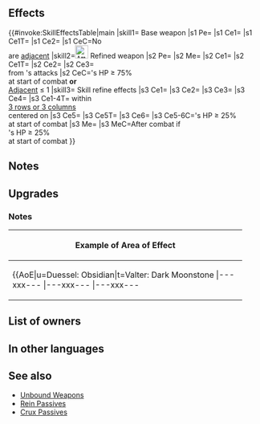{{Weapon Infobox
|tagid=SID_黒曜の槍
|weaponType=Lance
|might=16
|range=1
|effect=Grants Def+3. If unit is not adjacent to an ally, inflicts Atk/Def-6 on foe during combat and unit makes a guaranteed follow-up attack.
|cost=400
|exclusive=1
|statModifiers=0,16,0,3,0
|required=Silver Lance
|refinePaths=default
|refineSP=400
|refineMedals=500
|refineDews=200
|upgradedEffect=Grants Def+3.<br>Enables【Canto (２)】.<br><br>At start of combat, if foe's HP ≥ 75% or if number of allies adjacent to unit ≤ 1, inflicts Atk/Def-6 on foe, unit makes a guaranteed follow-up attack, and reduces damage from foe's attacks by 20% of unit's Def during combat (excluding area-of-effect Specials).<br><br>【Canto (２)】<br>After an attack, Assist skill, or structure destruction, unit can move ２ space(s).<br><br>(Unit moves according to movement type. Once per turn. Cannot attack or assist. Only highest value applied. Does not stack. After moving, if a skill that grants another action would be triggered (like with Galeforce), Canto will trigger after the granted action. Unit's base movement has no effect on movement granted. Cannot warp (using skills like Wings of Mercy) a distance greater than unit would be able to move with normal Canto movement.)
|effectSkill1=For foes within 3 rows or 3 columns centered on unit, inflicts Atk/Def-5, neutralizes bonuses to Atk/Def, neutralizes effects that grant "Special cooldown charge +X", and those foes cannot make a follow-up attack during combat.<br><br>At start of combat, if unit's HP ≥ 25%, inflicts Atk/Def-6 on foe and deals damage = 20% of unit's Def during combat (excluding area-of-effect Specials), and restores 7 HP to unit after combat.
|properties=random_owner
}}
==Effects==
{{#invoke:SkillEffectsTable|main
|skill1={{SCi|weapon}} Base weapon
|s1 Pe={{Eft|Stat Boosts|Def|3}}
|s1 Ce1={{Eft|Temporary debuffs|Atk/Def|6}}
|s1 Ce1T={{Tgt|Foe}}
|s1 Ce2={{Eft|Guaranteed Follow-Ups}}
|s1 CeC=No {{Tgt|Allies}}<br>are [[adjacent]]
|skill2=[[File:Attack Plus W.png|x26px|class=inline-icon]] Refined weapon
|s2 Pe={{Eft|Stat Boosts|Def|3}}
|s2 Me={{Eft|Canto|2}}
|s2 Ce1={{Eft|Temporary debuffs|Atk/Def|6}}
|s2 Ce1T={{Tgt|Foe}}
|s2 Ce2={{Eft|Guaranteed Follow-Ups}}
|s2 Ce3={{Eft|Damage Reduction|20% of {{Tgt|Unit}}'s Def}}<br>from {{Tgt|Foe}}'s attacks
|s2 CeC={{Tgt|Foe}}'s HP ≥ 75%<br>at start of combat '''or'''<br>[[Adjacent]] {{Tgt|Allies}} ≤ 1
|skill3={{Si|Obsidian Lance|refine=Skill1}} Skill refine effects
|s3 Ce1={{Eft|Temporary debuffs|Atk/Def|5}}
|s3 Ce2={{Eft|Neutralize Bonuses|Atk/Def}}
|s3 Ce3={{Eft|Neutralize Accelerate Charge}}
|s3 Ce4={{Eft|Prevent Follow-Ups}}
|s3 Ce1-4T={{Tgt|Foes}} within<br>[[3 rows or 3 columns]]<br>centered on {{Tgt|Unit}}
|s3 Ce5={{Eft|Temporary debuffs|Atk/Def|6}}
|s3 Ce5T={{Tgt|Foe}}
|s3 Ce6={{Eft|Damage Boost|20% of {{Tgt|Unit}}'s Def}}
|s3 Ce5-6C={{Tgt|Unit}}'s HP ≥ 25%<br>at start of combat
|s3 Me={{Eft|Heal|7}}
|s3 MeC=After combat if<br>{{Tgt|Unit}}'s HP ≥ 25%<br>at start of combat
}}

==Notes==
{{Temporary debuffs}}
{{Guaranteed follow-up interaction}}
==Upgrades==
{{Weapon Upgrade List}}
===Notes===
{{Canto|2|name=Refined Obsidian Lance}}
{{FlatDamageReduction}}
{{Bonus neutralization|name={{St|Obsidian Lance|refine=Skill1}}}}
{{CooldownChargePlusNeutralization|name={{St|Obsidian Lance|refine=Skill1}}}}
{{FoesCombatEffect|temporary debuffs, bonus neutralization, special cooldown charge +X neutralization and prevent follow-up effects|name={{St|Obsidian Lance|refine=Skill1}}}}
{{DamageBoost|name={{St|Obsidian Lance|refine=Skill1}}}}
{{After combat healing|name={{St|Obsidian Lance|refine=Skill1}}}}
{|class="wikitable default mw-collapsible" 
!Example of Area of Effect
|-
|align="middle" style="max-width:450px;margin:auto"|{{AoE|u=Duessel: Obsidian|t=Valter: Dark Moonstone
|---xxx---
|---xxx---
|---xxx---
|xxxxxxxxx
|xxxxuxxtx
|xxxxxxxxx
|---xxx---
|---xxx---
|---xxx---
}}
|}
==List of owners==
{{Skill Hero List}}
==In other languages==
{{OtherLanguages
|japanese=黒曜の槍
|german=Obsidianlanze
|spanishEU=Lanza obsidiana
|spanishLA=Lanza obsidiana
|french=Lance obsidienne
|italian=Lancia ossidiana
|chineseTW=黑曜之槍
|portuguese=Lança obsidiana
}}
==See also==
{{See also skills|cond=(Description LIKE '%not adjacent%makes a guaranteed follow-up%' OR Description LIKE '%suffer guaranteed follow-up attacks%') AND Exclusive='1' AND WikiName NOT LIKE '%unbound%'}}
* [[Skill families/Weapons#Unbound|Unbound Weapons]]
* [[Rein Passives]]
* [[Skill families/C Passives#Crux|Crux Passives]]
{{Weapons Navbox}}